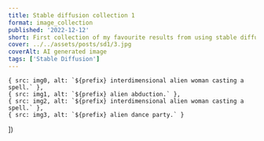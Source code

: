 ```yaml
---
title: Stable diffusion collection 1
format: image_collection
published: '2022-12-12'
short: First collection of my favourite results from using stable diffusion.
cover: ../../assets/posts/sd1/3.jpg
coverAlt: AI generated image
tags: ['Stable Diffusion']
---
```







	{ src: img0, alt: `${prefix} interdimensional alien woman casting a spell.` },
	{ src: img1, alt: `${prefix} alien abduction.` },
	{ src: img2, alt: `${prefix} interdimensional alien woman casting a spell.` },
	{ src: img3, alt: `${prefix} alien dance party.` }
])

<ImageGallery gallery={optimisedGallery} client:load />
